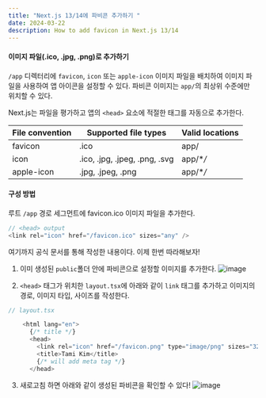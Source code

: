 ```yaml
---
title: "Next.js 13/14에 파비콘 추가하기 "
date: 2024-03-22
description: How to add favicon in Next.js 13/14
---
```


#### 이미지 파일(.ico, .jpg, .png)로 추가하기

`/app` 디렉터리에 `favicon`, `icon` 또는 `apple-icon` 이미지 파일을 배치하여 이미지 파일을 사용하여 앱 아이콘을 설정할 수 있다. 파비콘 이미지는 `app/`의 최상위 수준에만 위치할 수 있다.

Next.js는 파일을 평가하고 앱의 `<head>` 요소에 적절한 태그를 자동으로 추가한다.

| File convention | Supported file types          | Valid locations |
| --------------- | ----------------------------- | --------------- |
| favicon         | .ico                          | app/            |
| icon            | .ico, .jpg, .jpeg, .png, .svg | app/\*_/_       |
| apple-icon      | .jpg, .jpeg, .png             | app/\*_/_       |

#### 구성 방법

루트 `/app` 경로 세그먼트에 favicon.ico 이미지 파일을 추가한다.

```js
// <head> output
<link rel="icon" href="/favicon.ico" sizes="any" />
```

여기까지 공식 문서를 통해 작성한 내용이다. 이제 한번 따라해보자!

1. 이미 생성된 `public`폴더 안에 파비콘으로 설정할 이미지를 추가한다.
   ![image](https://github.com/tamoimi/tami-dev-blog/assets/100749520/433f7374-4756-4073-afb6-c0c29a0b7b51)

2. `<head>` 태그가 위치한 `layout.tsx`에 아래와 같이 `link` 태그를 추가하고 이미지의 경로, 이미지 타입, 사이즈를 작성한다.

```js
// layout.tsx

    <html lang="en">
      {/* title */}
      <head>
        <link rel="icon" href="/favicon.png" type="image/png" sizes="32x32" />
        <title>Tami Kim</title>
        {/* will add meta tag */}
      </head>
```

3. 새로고침 하면 아래와 같이 생성된 파비콘을 확인할 수 있다!
   ![image](https://github.com/tamoimi/tami-dev-blog/assets/100749520/2facf929-7e1d-476f-8aa7-3a6b1217f43b)
